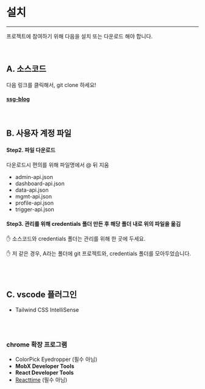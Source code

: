 
<Meta title="⛷ 개발가이드 /📲 설치 및 다운로드" />

# 설치

---

프로젝트에 참여하기 위해 다음을 설치 또는 다운로드 해야 합니다.

<br />

## A. 소스코드

다음 링크를 클릭해서, git clone 하세요!

#### [ssg-blog](https://github.com/Devist/ssg-blog.git)

<br />

## B. 사용자 계정 파일

#### Step2. 파일 다운로드

다운로드시 편의를 위해 파일명에서 @ 뒤 지움

- admin-api.json
- dashboard-api.json
- data-api.json
- mgmt-api.json
- profile-api.json
- trigger-api.json

#### Step3. 관리를 위해 credentials 폴더 만든 후 해당 폴더 내로 위의 파일을 옮김

✋ 소스코드와 credentials 폴더는 관리를 위해 한 곳에 두세요.

✋ 저 같은 경우, A라는 폴더에 git 프로젝트와, credentials 폴더를 모아두었습니다.

<br />
<br />

## C. vscode 플러그인

- Tailwind CSS IntelliSense

<br />
<br />

### chrome 확장 프로그램

- ColorPick Eyedropper (필수 아님)
- **MobX Developer Tools**
- **React Developer Tools**
- [Reacttime](https://medium.com/swlh/3-ways-to-analyze-react-performance-with-reactime-64f6cbbf330d) (필수 아님)
